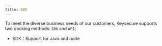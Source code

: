 ---
title: SDK
---

To meet the diverse business needs of our customers, Keysecure supports two docking methods: `SDK` and `API`;

- SDK：Support for Java and node

<CardGroup cols={2}>
  <Card title="Java" icon="java" color="#c64b36" href="https://github.com/Key-secure/java-wapi-sdk"></Card>
  <Card title="Node" icon="node" color="#80bd00" href="https://github.com/Key-secure/js-wapi-sdk"></Card>
</CardGroup>